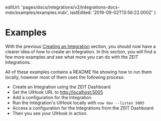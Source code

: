 
  editUrl:
    'pages/docs/integrations/v2/integrations-docs-mdx/examples/examples.mdx',
  lastEdited: '2019-09-02T13:56:22.000Z'
}

# Examples

With the previous [Creating an Integration](#creating-an-integrations) section, you should now have a clearer idea of how to create an Integration. In this section, you will find a few more examples and see what more you can do with the ZEIT Integrations.

All of these examples contains a README file showing how to run them locally, however most of them uses the following process:

- Create an Integration using the ZEIT Dashboard
- Set the UIHook URL to <http://localhost:5005>
- Add a configuration for the Integration
- Run the Integration's UIHook locally with `now dev --listen 5005`
- Access a configuration for the Integrations from the ZEIT Dashboard
- Then you see your UIHook in action.

<Counter />
<BasicForm />
<UsingMetadata />
<ConnectWithGithub />
<RecentDeployments />
<MoreExamples />
